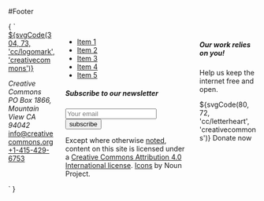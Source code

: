 
<Meta title="Patterns/Footer"/>

#Footer

<Preview>
  <Story
   name="Main"
   parameters = {{
     design: figmaConfig("639%3A185")
   }}
   >
   {
     `
      <footer class="main-footer">
      <div class="container">
        <div class="columns">
          <div class="column">
            <a href="https://creativecommons.org" class="main-logo margin-bottom-bigger">
              <span class="has-text-white">${svgCode(304, 73, 'cc/logomark', 'creativecommons')}</span>
            </a>
            <p>
              <address class="margin-bottom-normal"> Creative Commons <br> PO Box 1866, Mountain View CA 94042</address>
              <a href="mailto:info@creativecommons.org" class="mail">info@creativecommons.org</a>
              <a href="tel://+1-415-429-6753" class="phone">+1-415-429-6753</a>
            </p>
          </div>
          <div class="column is-half">
            <nav class="footer-navigation">
              <ul class="menu">
                <li>
                  <a href="#" class="menu-item">Item 1</a>
                </li>
                <li>
                  <a href="#" class="menu-item">Item 2</a>
                </li>
                <li>
                  <a href="#" class="menu-item">Item 3</a>
                </li>
                <li>
                  <a href="#" class="menu-item">Item 4</a>
                </li>
                <li>
                  <a href="#" class="menu-item">Item 5</a>
                </li>
              </ul>
            </nav>
            <div class="subscription">
              <h5 class="b-header">Subscribe to our newsletter</h5>
              <form class="newsletter">
                <input type="text" class="input" placeholder="Your email">
                <input type="submit" value="subscribe" class="button small">
              </form>
            </div>
            <div class="attribution margin-top-bigger">
              <p class="caption">Except where otherwise <a href="https://creativecommons.org/policies#license" target="_blank">noted</a>, content on this site is licensed under a <a href="https://creativecommons.org/licenses/by/4.0/" target="_blank">Creative Commons Attribution 4.0 International license</a>. <a href="https://creativecommons.org/website-icons" target="_blank">Icons</a> by Noun Project.</p>
            </div>
          </div>
          <div class="column">
            <aside class="donate-section">
              <h5>Our work relies on you!</h5>
              <p>Help us keep the internet free and open.</p>
              <a class="button small donate">
                ${svgCode(80, 72, 'cc/letterheart', 'creativecommons')} Donate now
              </a>
            </aside>
          </div>
        </div>
      </div>
    </footer>
     `
   }
   </Story>
</Preview>

